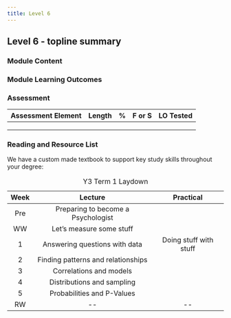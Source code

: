 ```yaml
---
title: Level 6
---
```


## Level 6 - topline summary

### Module Content

### Module Learning Outcomes

### Assessment

| Assessment Element | Length | \%  | F or S | LO Tested |
|--------------------|--------|-----|--------|-----------|
|                    |        |     |        |           |
|                    |        |     |        |           |
|                    |        |     |        |           |

### Reading and Resource List

We have a custom made textbook to support key study skills throughout
your degree:

\newpage

| Week |              Lecture               |       Practical        |
|:----:|:----------------------------------:|:----------------------:|
| Pre  | Preparing to become a Psychologist |                        |
|  WW  |      Let's measure some stuff      |                        |
|  1   |   Answering questions with data    | Doing stuff with stuff |
|  2   | Finding patterns and relationships |                        |
|  3   |      Correlations and models       |                        |
|  4   |     Distributions and sampling     |                        |
|  5   |     Probabilities and P-Values     |                        |
|  RW  |                \--                 |          \--           |

: Y3 Term 1 Laydown
